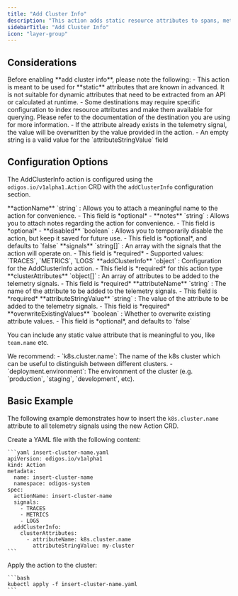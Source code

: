 ```yaml
---
title: "Add Cluster Info"
description: "This action adds static resource attributes to spans, metrics data points and log records. It is useful to add cluster-wide attributes to all telemetry signals."
sidebarTitle: "Add Cluster Info"
icon: "layer-group"
---
```



## Considerations

<Warning>
  Before enabling **add cluster info**, please note the following:
  - This action is meant to be used for **static** attributes that are known in advanced. It is not suitable for dynamic attributes that need to be extracted from an API or calculated at runtime.
  - Some destinations may require specific configuration to index resource attributes and make them available for querying. Please refer to the documentation of the destination you are using for more information.
  - If the attribute already exists in the telemetry signal, the value will be overwritten by the value provided in the action.
  - An empty string is a valid value for the `attributeStringValue` field
</Warning>

## Configuration Options

The AddClusterInfo action is configured using the `odigos.io/v1alpha1.Action` CRD with the `addClusterInfo` configuration section.

<AccordionGroup>
  <Accordion title="actionName">
    **actionName** `string` : Allows you to attach a meaningful name to the action for convenience.
    - This field is *optional*
    - <AssumeNoMeaning />
  </Accordion>
  <Accordion title="notes">
    **notes** `string` : Allows you to attach notes regarding the action for convenience.
    - This field is *optional*
    - <AssumeNoMeaning />
  </Accordion>
  <Accordion title="disabled">
    **disabled** `boolean` : Allows you to temporarily disable the action, but keep it saved for future use.
    - This field is *optional*, and defaults to `false`
  </Accordion>
  <Accordion title="signals *">
    **signals** `string[]` : An array with the signals that the action will operate on.
    - This field is *required*
    - Supported values: `TRACES`, `METRICS`, `LOGS`
  </Accordion>
  <Accordion title="addClusterInfo *">
    **addClusterInfo** `object` : Configuration for the AddClusterInfo action.
    - This field is *required* for this action type
    <AccordionGroup>
      <Accordion title="clusterAttributes *">
        **clusterAttributes** `object[]` : An array of attributes to be added to the telemetry signals.
        - This field is *required*
        <AccordionGroup>
          <Accordion title="attributeName *">
            **attributeName** `string` : The name of the attribute to be added to the telemetry signals.
            - This field is *required*
          </Accordion>
          <Accordion title="attributeStringValue *">
            **attributeStringValue** `string` : The value of the attribute to be added to the telemetry signals.
            - This field is *required*
          </Accordion>
        </AccordionGroup>
      </Accordion>
      <Accordion title="overwriteExistingValues">
        **overwriteExistingValues** `boolean` : Whether to overwrite existing attribute values.
        - This field is *optional*, and defaults to `false`
      </Accordion>
    </AccordionGroup>
  </Accordion>
</AccordionGroup>

You can include any static value attribute that is meaningful to you, like `team.name` etc.

<Tip>
  We recommend:
  - `k8s.cluster.name`: The name of the k8s cluster which can be useful to distinguish between different clusters.
  - `deployment.environment`: The environment of the cluster (e.g. `production`, `staging`, `development`, etc).
</Tip>

## Basic Example

The following example demonstrates how to insert the `k8s.cluster.name` attribute to all telemetry signals using the new Action CRD.

<Steps>
  <Step>
    Create a YAML file with the following content:

    ```yaml insert-cluster-name.yaml
    apiVersion: odigos.io/v1alpha1
    kind: Action
    metadata:
      name: insert-cluster-name
      namespace: odigos-system
    spec:
      actionName: insert-cluster-name
      signals:
        - TRACES
        - METRICS
        - LOGS
      addClusterInfo:
        clusterAttributes:
          - attributeName: k8s.cluster.name
            attributeStringValue: my-cluster
    ```
  </Step>
  <Step>
    Apply the action to the cluster:

    ```bash
    kubectl apply -f insert-cluster-name.yaml
    ```
  </Step>
</Steps>
